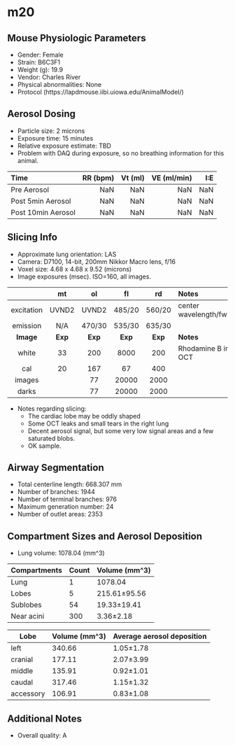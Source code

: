 # m20

## Mouse Physiologic Parameters

  * Gender: Female
  * Strain: B6C3F1
  * Weight (g): 19.9
  * Vendor: Charles River
  * Physical abnormalities: None
  * Protocol (https://lapdmouse.iibi.uiowa.edu/AnimalModel/)

## Aerosol Dosing

  * Particle size: 2 microns
  * Exposure time: 15 minutes
  * Relative exposure estimate: TBD
  * Problem with DAQ during exposure, so no breathing information for this animal.

  | Time              | RR (bpm) | Vt (ml) | VE (ml/min) | I:E  |
  |:------------------|---------:|--------:|------------:|-----:|
  |Pre Aerosol        | NaN      | NaN     | NaN         | NaN  |
  |Post 5min Aerosol  | NaN      | NaN     | NaN         | NaN  |
  |Post 10min Aerosol | NaN      | NaN     | NaN         | NaN  |

## Slicing Info

  * Approximate lung orientation: LAS
  * Camera: D7100, 14-bit, 200mm Nikkor Macro lens, f/16
  * Voxel size: 4.68 x 4.68 x 9.52 (microns)
  * Image exposures (msec). ISO=160, all images.

  |          |   mt   |   ol   |   fl   |   rd   |       Notes           |
  |:--------:|:------:|:------:|:------:|:------:|:----------------------|
  |excitation| UVND2  | UVND2  | 485/20 | 560/20 |center wavelength/fwhm |
  |emission  | N/A    |470/30  | 535/30 | 635/30 |                       |
  |**Image** |**Exp** |**Exp** |**Exp** |**Exp** |    **Notes**          |
  |white     |    33  |   200  |  8000  |   200  |Rhodamine B in OCT     |
  |cal       |    20  |   167  |    67  |   400  |                       |
  |images    |        |    77  | 20000  |  2000  |                       |
  |darks     |        |    77  | 20000  |  2000  |                       |

  * Notes regarding slicing:
    * The cardiac lobe may be oddly shaped
    * Some OCT leaks and small tears in the right lung
    * Decent aerosol signal, but some very low signal areas and a few
      saturated blobs.
    * OK sample.
      
## Airway Segmentation

  * Total centerline length: 668.307 mm
  * Number of branches: 1944
  * Number of terminal branches: 976
  * Maximum generation number: 24
  * Number of outlet areas: 2353

## Compartment Sizes and Aerosol Deposition

  * Lung volume: 1078.04 (mm^3)

Compartments | Count | Volume (mm^3)
------------ | ----- | -------------
Lung         | 1 | 1078.04
Lobes        | 5 | 215.61±95.56
Sublobes     | 54 | 19.33±19.41
Near acini   | 300 | 3.36±2.18

Lobe      | Volume (mm^3) | Average aerosol deposition
--------- | ------------- | ----------------------
left | 340.66 | 1.05±1.78
cranial | 177.11 | 2.07±3.99
middle | 135.91 | 0.92±1.01
caudal | 317.46 | 1.15±1.32
accessory | 106.91 | 0.83±1.08

## Additional Notes

  * Overall quality: A
  
